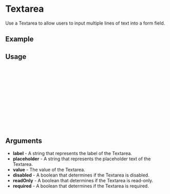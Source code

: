 
<Meta of={Textarea} title="Textarea" />

# Textarea

Use a Textarea to allow users to input multiple lines of text into a form field.

## Example

<Canvas />

## Usage

```ts
import { Textarea } from "cadence-core";

const Example = () => {
  return (
      <Textarea
        label='Textarea label'
        placeholder='Textarea placeholder'
        value=''
      />
  );
};

export default Example;
```

## Arguments

- **label** - A string that represents the label of the Textarea.
- **placeholder** - A string that represents the placeholder text of the Textarea.
- **value** - The value of the Textarea.
- **disabled** - A boolean that determines if the Textarea is disabled.
- **readOnly** - A boolean that determines if the Textarea is read-only.
- **required** - A boolean that determines if the Textarea is required.
